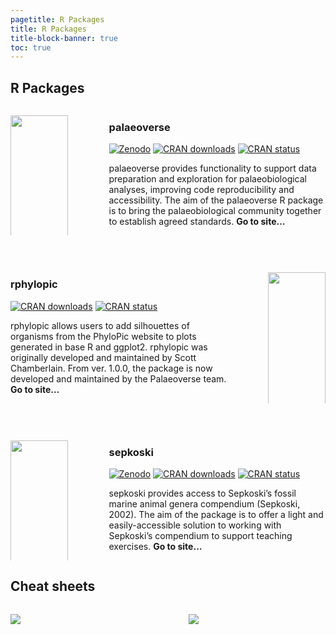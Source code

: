 ```yaml
---
pagetitle: R Packages
title: R Packages
title-block-banner: true
toc: true
---
```


## R Packages

::: columns
::: {.column width="20%"}
[![](images/palaeoverse-pkg.png){fig-align="left" width="100%"}](https://palaeoverse.palaeoverse.org/)
:::

::: {.column width="5%"}
<!-- empty column to create gap -->
:::

::: {.column width="75%"}
::: justify
### <a href="https://palaeoverse.palaeoverse.org/" style="text-decoration: none">**palaeoverse**</a>
```{=html}
<a href="https://zenodo.org/badge/latestdoi/468929230"><img src="https://zenodo.org/badge/468929230.svg" alt="Zenodo"></a>

<a href="https://cran.r-project.org/package=palaeoverse"><img src="https://cranlogs.r-pkg.org/badges/grand-total/palaeoverse" alt="CRAN downloads"></a>

<a href="https://CRAN.R-project.org/package=palaeoverse"><img src="https://www.r-pkg.org/badges/version/palaeoverse" alt="CRAN status"></a>
```
palaeoverse provides functionality to support data preparation and exploration for palaeobiological analyses, improving code reproducibility and accessibility. The aim of the palaeoverse R package is to bring the palaeobiological community together to establish agreed standards. <a href="http://palaeoverse.palaeoverse.org" style="text-decoration: none">**Go to site...**</a>

:::
:::
:::

<br>

::: columns
::: {.column width="75%"}
::: justify
### <a href="http://rphylopic.palaeoverse.org" style="text-decoration: none">**rphylopic**</a>
```{=html}
<a href="https://cran.r-project.org/package=rphylopic"><img src="https://cranlogs.r-pkg.org/badges/grand-total/rphylopic" alt="CRAN downloads"></a>

<a href="https://CRAN.R-project.org/package=rphylopic"><img src="https://www.r-pkg.org/badges/version/rphylopic" alt="CRAN status"></a>
```

rphylopic allows users to add silhouettes of organisms from the PhyloPic website to plots generated in base R and ggplot2. rphylopic was originally developed and maintained by <a href="https://scottchamberlain.info" style="text-decoration: none">Scott Chamberlain</a>. From ver. 1.0.0, the package is now developed and maintained by the Palaeoverse team. <a href="http://rphylopic.palaeoverse.org" style="text-decoration: none">**Go to site...**</a>

:::
:::

::: {.column width="5%"}
<!-- empty column to create gap -->
:::

::: {.column width="20%"}
[![](images/rphylopic-pkg.png){fig-align="left" width="100%"}](https://rphylopic.palaeoverse.org)
:::
:::

<br>

::: columns
::: {.column width="20%"}
[![](images/sepkoski-pkg.png){fig-align="left" width="100%"}](https://sepkoski.palaeoverse.org)
:::

::: {.column width="5%"}
<!-- empty column to create gap -->
:::

::: {.column width="75%"}
::: justify
### <a href="http://sepkoski.palaeoverse.org" style="text-decoration: none">**sepkoski**</a>
```{=html}
<a href="https://zenodo.org/badge/latestdoi/564230284"><img src="https://zenodo.org/badge/564230284.svg" alt="Zenodo"></a>

<a href="https://cran.r-project.org/package=sepkoski"><img src="https://cranlogs.r-pkg.org/badges/grand-total/sepkoski" alt="CRAN downloads"></a>

<a href="https://CRAN.R-project.org/package=sepkoski"><img src="https://www.r-pkg.org/badges/version/sepkoski" alt="CRAN status"></a>
```
sepkoski provides access to Sepkoski's fossil marine animal genera compendium (Sepkoski, 2002). The aim of the package is to offer a light and easily-accessible solution to working with Sepkoski's compendium to support teaching exercises. <a href="http://sepkoski.palaeoverse.org" style="text-decoration: none">**Go to site...**</a>

:::
:::
:::

## Cheat sheets

::: columns
::: {.column width="45%"}

[![](./images/palaeoverse-cheatsheet.png)](./images/palaeoverse-cheatsheet.pdf)

:::

::: {.column width="5%"}
<!-- empty column to create gap -->
:::

::: {.column width="45%"}

[![](./images/rphylopic-cheatsheet.png)](./images/rphylopic-cheatsheet.pdf)

:::
:::